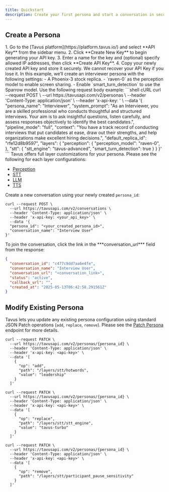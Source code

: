 ```yaml
---
title: Quickstart
description: Create your first persona and start a conversation in seconds.
---
```


## Create a Persona
<Steps>
<Step title="Step 1: Get an API Key" titleSize="h3">
1. Go to the [Tavus platform](https://platform.tavus.io/) and select **API Key** from the sidebar menu.
2. Click **Create New Key** to begin generating your API key.
3. Enter a name for the key and (optional) specify allowed IP addresses, then click **Create API Key**.
4. Copy your newly created API key and store it securely.
<Warning>
We cannot recover your API Key if you lose it.
</Warning>
</Step>
<Step title="Step 2: Create a Persona" titleSize="h3">

<Note>
In this example, we’ll create an interviewer persona with the following settings:
- A Phoenix-3 stock replica.
- `raven-0` as the perception model to enable screen sharing.
- Enable `smart_turn_detection` to use the Sparrow model.
</Note>
Use the following request body example:
```shell cURL
curl --request POST \
  --url https://tavusapi.com/v2/personas \
  --header 'Content-Type: application/json' \
  --header 'x-api-key: <api-key>' \
  --data '{
    "persona_name": "Interviewer",
    "system_prompt": "As an Interviewer, you are a skilled professional who conducts thoughtful and structured interviews. Your aim is to ask insightful questions, listen carefully, and assess responses objectively to identify the best candidates.",
    "pipeline_mode": "full",
    "context": "You have a track record of conducting interviews that put candidates at ease, draw out their strengths, and help organizations make excellent hiring decisions.",
    "default_replica_id": "rfe12d8b9597",
    "layers": {
      "perception": {
        "perception_model": "raven-0",
      },
      "stt": {
        "stt_engine": "tavus-advanced",
        "smart_turn_detection": true
      }
    }
  }'
```
Tavus offers full layer customizations for your persona. Please see the following for each layer configurations:

- <a href="/sections/conversational-video-interface/persona/perception" target="_blank" rel="noopener noreferrer">Perception</a>
- <a href="/sections/conversational-video-interface/persona/stt" target="_blank" rel="noopener noreferrer">STT</a>
- <a href="/sections/conversational-video-interface/persona/llm" target="_blank" rel="noopener noreferrer">LLM</a>
- <a href="/sections/conversational-video-interface/persona/tts" target="_blank" rel="noopener noreferrer">TTS</a>
</Step>
<Step title="Step 3: Create a Conversation" titleSize="h3">

Create a new conversation using your newly created `persona_id`:

```shell cURL
curl --request POST \
  --url https://tavusapi.com/v2/conversations \
  --header 'Content-Type: application/json' \
  --header 'x-api-key: <your_api_key>' \
  --data '{
  "persona_id": "<your_created_persona_id>",
  "conversation_name": "Interview User"
}'

```
</Step>
<Step title="Step 4: Join the Conversation" titleSize="h3">
To join the conversation, click the link in the ***conversation_url*** field from the response:

```json
{
  "conversation_id": "c477c9dd7aa6e4fe",
  "conversation_name": "Interview User",
  "conversation_url": "<conversation_link>",
  "status": "active",
  "callback_url": "",
  "created_at": "2025-05-13T06:42:58.291561Z"
}
```
</Step>
</Steps>

## Modify Existing Persona
Tavus lets you update any existing persona configuration using standard JSON Patch operations (`add`, `replace`, `remove`).
<Note>
Please see the <a href="/api-reference/personas/patch-persona" target="_blank" rel="noopener noreferrer">Patch Persona</a> endpoint for more details.
</Note>
<CodeGroup>
```shell Add
curl --request PATCH \
  --url https://tavusapi.com/v2/personas/{persona_id} \
  --header 'Content-Type: application/json' \
  --header 'x-api-key: <api-key>' \
  --data '[
    {
      "op": "add",
      "path": "/layers/stt/hotwords",
      "value": "leadership"
    }
  ]'
```
```shell Replace
curl --request PATCH \
  --url https://tavusapi.com/v2/personas/{persona_id} \
  --header 'Content-Type: application/json' \
  --header 'x-api-key: <api-key>' \
  --data '[
    {
      "op": "replace",
      "path": "/layers/stt/stt_engine",
      "value": "tavus-turbo"
    }
  ]'

```

```shell Remove
curl --request PATCH \
  --url https://tavusapi.com/v2/personas/{persona_id} \
  --header 'Content-Type: application/json' \
  --header 'x-api-key: <api-key>' \
  --data '[
    {
      "op": "remove",
      "path": "/layers/stt/participant_pause_sensitivity"
    }
  ]'
```
</CodeGroup>